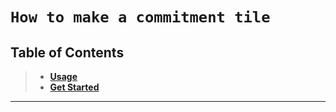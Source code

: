 
# `How to make a commitment tile`

## Table of Contents
> - **[Usage](#usage)**
> - **[Get Started](#getting-started)**

<hr/>
<Usage />
